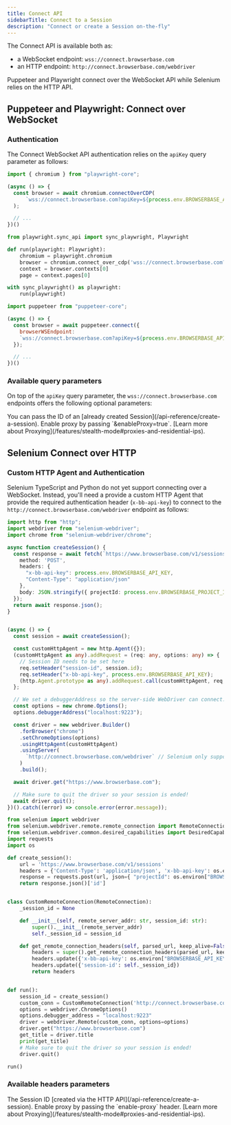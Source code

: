 ```yaml
---
title: Connect API
sidebarTitle: Connect to a Session
description: "Connect or create a Session on-the-fly"
---
```



The Connect API is available both as:
- a WebSocket endpoint: `wss://connect.browserbase.com`
- an HTTP endpoint: `http://connect.browserbase.com/webdriver`

Puppeteer and Playwright connect over the WebSocket API while Selenium relies on the HTTP API.


## Puppeteer and Playwright: Connect over WebSocket


### Authentication

The Connect WebSocket API authentication relies on the `apiKey` query parameter as follows:

<CodeGroup>

```js Playwright (TypeScript)
import { chromium } from "playwright-core";

(async () => {
  const browser = await chromium.connectOverCDP(
      `wss://connect.browserbase.com?apiKey=${process.env.BROWSERBASE_API_KEY}`
  );

  // ...
})()
```

```python Playwright (Python)
from playwright.sync_api import sync_playwright, Playwright

def run(playwright: Playwright):
    chromium = playwright.chromium
    browser = chromium.connect_over_cdp('wss://connect.browserbase.com?apiKey='+ os.environ["BROWSERBASE_API_KEY"])
    context = browser.contexts[0]
    page = context.pages[0]

with sync_playwright() as playwright:
    run(playwright)
```

```js Puppeteer (TypeScript)
import puppeteer from "puppeteer-core";

(async () => {
  const browser = await puppeteer.connect({
    browserWSEndpoint:
    `wss://connect.browserbase.com?apiKey=${process.env.BROWSERBASE_API_KEY}`
  });

  // ...
})()
```


</CodeGroup>


### Available query parameters

On top of the `apiKey` query parameter, the `wss://connect.browserbase.com` endpoints offers the following optional parameters:

<ParamField query="sessionId" type="string">
  You can pass the ID of an [already created Session](/api-reference/create-a-session).
</ParamField>

<ParamField query="enableProxy" type="boolean" default="false">
  Enable proxy by passing `&enableProxy=true`. [Learn more about Proxying](/features/stealth-mode#proxies-and-residential-ips).
</ParamField>



## Selenium Connect over HTTP


### Custom HTTP Agent and Authentication

Selenium TypeScript and Python do not yet support connecting over a WebSocket. Instead, you'll need a provide a custom
HTTP Agent that provide the required authentication header (`x-bb-api-key`) to connect to the `http://connect.browserbase.com/webdriver` endpoint as follows:

<CodeGroup>

```typescript TypeScript
import http from "http";
import webdriver from "selenium-webdriver";
import chrome from "selenium-webdriver/chrome";

async function createSession() {
  const response = await fetch(`https://www.browserbase.com/v1/sessions`, {
    method: 'POST',
    headers: {
      "x-bb-api-key": process.env.BROWSERBASE_API_KEY,
      "Content-Type": "application/json"
    },
    body: JSON.stringify({ projectId: process.env.BROWSERBASE_PROJECT_ID })
  });
  return await response.json();
}


(async () => {
  const session = await createSession();

  const customHttpAgent = new http.Agent({});
  (customHttpAgent as any).addRequest = (req: any, options: any) => {
    // Session ID needs to be set here
    req.setHeader("session-id", session.id);
    req.setHeader("x-bb-api-key", process.env.BROWSERBASE_API_KEY);
    (http.Agent.prototype as any).addRequest.call(customHttpAgent, req, options);
  };

  // We set a debuggerAddress so the server-side WebDriver can connect.
  const options = new chrome.Options();
  options.debuggerAddress("localhost:9223");

  const driver = new webdriver.Builder()
    .forBrowser("chrome")
    .setChromeOptions(options)
    .usingHttpAgent(customHttpAgent)
    .usingServer(
      `http://connect.browserbase.com/webdriver` // Selenium only supports HTTP
    )
    .build();

  await driver.get("https://www.browserbase.com");

  // Make sure to quit the driver so your session is ended!
  await driver.quit();
})().catch((error) => console.error(error.message));
```

```python Python
from selenium import webdriver
from selenium.webdriver.remote.remote_connection import RemoteConnection
from selenium.webdriver.common.desired_capabilities import DesiredCapabilities
import requests
import os

def create_session():
    url = 'https://www.browserbase.com/v1/sessions'
    headers = {'Content-Type': 'application/json', 'x-bb-api-key': os.environ["BROWSERBASE_API_KEY"]}
    response = requests.post(url, json={ "projectId": os.environ["BROWSERBASE_PROJECT_ID"] }, headers=headers)
    return response.json()['id']


class CustomRemoteConnection(RemoteConnection):
    _session_id = None

    def __init__(self, remote_server_addr: str, session_id: str):
        super().__init__(remote_server_addr)
        self._session_id = session_id

    def get_remote_connection_headers(self, parsed_url, keep_alive=False):
        headers = super().get_remote_connection_headers(parsed_url, keep_alive)
        headers.update({'x-bb-api-key': os.environ["BROWSERBASE_API_KEY"]})
        headers.update({'session-id': self._session_id})
        return headers


def run():
    session_id = create_session()
    custom_conn = CustomRemoteConnection('http://connect.browserbase.com/webdriver', session_id)
    options = webdriver.ChromeOptions()
    options.debugger_address = "localhost:9223"
    driver = webdriver.Remote(custom_conn, options=options)
    driver.get("https://www.browserbase.com")
    get_title = driver.title
    print(get_title)
    # Make sure to quit the driver so your session is ended!
    driver.quit()

run()
```

</CodeGroup>


### Available headers parameters

<ParamField header="session-id" type="string" required>
  The Session ID [created via the HTTP API](/api-reference/create-a-session).
</ParamField>
<ParamField header="enable-proxy" type="string" default="false">
  Enable proxy by passing the `enable-proxy` header. [Learn more about Proxying](/features/stealth-mode#proxies-and-residential-ips).
</ParamField>